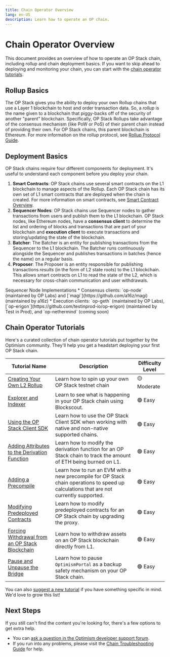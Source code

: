```yaml
---
title: Chain Operator Overview
lang: en-US
description: Learn how to operate an OP chain.
---
```



# Chain Operator Overview

This document provides an overview of how to operate an OP Stack chain, including rollup and chain deployment basics. If you want to skip ahead to deploying and monitoring your chain, you can start with the [chain operator tutorials](#chain-operator-tutorials).

## Rollup Basics
The OP Stack gives you the ability to deploy your own Rollup chains that use a Layer 1 blockchain to host and order transaction data. So, a *rollup* is the name given to a blockchain that piggy-backs off of the security of another "parent" blockchain. 
Specifically, OP Stack Rollups take advantage of the consensus mechanism (like PoW or PoS) of their parent chain instead of providing their own. For OP Stack chains, this parent blockchain is Ethereum. For more information on the rollup protocol, see [Rollup Protocol Guide](/protocol/overview).

## Deployment Basics
OP Stack chains require four different components for deployment. It's useful to understand each component before you deploy your chain.

1.  **Smart Contracts**: OP Stack chains use several smart contracts on the L1 blockchain to manage aspects of the Rollup. Each OP Stack chain has its own set of L1 smart contracts that are deployed when the chain is created. For more information on smart contracts, see [Smart Contract Overview](/protocol/smart-contracts).
2.  **Sequencer Nodes**: OP Stack chains use Sequencer nodes to gather transactions from users and publish them to the L1 blockchain. OP Stack nodes, like Ethereum nodes, have a **consensus client** to determine the list and ordering of blocks and transactions that are part of your blockchain and **execution client** to execute transactions and storing/updating the state of the blockchain.
3.  **Batcher**: The Batcher is an entity for publishing transactions from the Sequencer to the L1 blockchain. The Batcher runs continuously alongside the Sequencer and publishes transactions in batches (hence the name) on a regular basis.
4.  **Proposer**: The Proposer is an entity responsible for publishing transactions *results* (in the form of L2 state roots) to the L1 blockchain. This allows smart contracts on L1 to read the state of the L2, which is necessary for cross-chain communication and user withdrawals.

<Callout type="info">
Sequencer Node Implementations
*   Consensus clients: `op-node` (maintained by OP Labs) and [`magi`](https://github.com/a16z/magi) (maintained by a16z)
*   Execution clients: `op-geth` (maintained by OP Labs), [`op-erigon`](https://github.com/testinprod-io/op-erigon) (maintained by Test in Prod), and `op-nethermind` (coming soon)
</Callout>

## Chain Operator Tutorials

Here's a curated collection of chain operator tutorials put together by the Optimism community.
They'll help you get a headstart deploying your first OP Stack chain. 

| Tutorial Name | Description | Difficulty Level | 
| ------------- | ----------- | -----------------|
| [Creating Your Own L2 Rollup](create-l2-rollup) | Learn how to spin up your own OP Stack testnet chain | 🟡 Moderate |
| [Explorer and Indexer](explorer) | Learn to see what is happening in your OP Stack chain using Blockscout. | 🟢 Easy |
| [Using the OP Stack Client SDK](sdk) | Learn how to use the OP Stack Client SDK when working with native and non-native supported chains. | 🟢 Easy |
| [Adding Attributes to the Derivation Function](sample-hacks/adding-derivation-attributes) | Learn how to modify the derivation function for an OP Stack chain to track the amount of ETH being burned on L1. | 🟢 Easy |
| [Adding a Precompile](sample-hacks/adding-precompiles) | Learn how to run an EVM with a new precompile for OP Stack chain operations to speed up calculations that are not currently supported. | 🟢 Easy |
| [Modifying Predeployed Contracts](sample-hacks/modifying-predeploys) | Learn how to modify predeployed contracts for an OP Stack chain by upgrading the proxy. | 🟢 Easy |
| [Forcing Withdrawal from an OP Stack Blockchain](/stack/op-stack-security/forced-withdrawal) | Learn how to withdraw assets on an OP Stack blockchain directly from L1. | 🟢 Easy |
| [Pause and Unpause the Bridge](/stack/op-stack-security/pause) | Learn how to pause `OptimismPortal` as a backup safety mechanism on your OP Stack chain. | 🟢 Easy |

You can also [suggest a new tutorial](https://github.com/ethereum-optimism/docs/issues/new?assignees=&labels=tutorial%2Cdocumentation%2Ccommunity-request&projects=&template=suggest_tutorial.yaml&title=%5BTUTORIAL%5D+Add+PR+title) if you have something specific in mind. We'd love to grow this list!

## Next Steps

If you still can't find the content you're looking for, there's a few options to get extra help. 
*   You can [ask a question in the Optimism developer support forum](https://github.com/ethereum-optimism/developers/discussions).
*   If you run into any problems, please visit the [Chain Troubleshooting Guide](chain-troubleshooting) for help.
